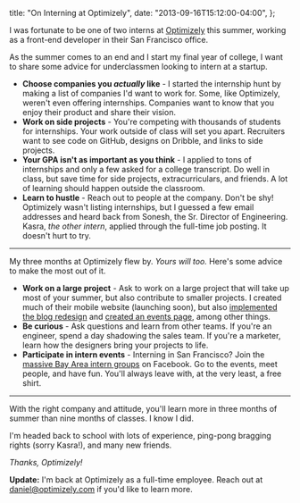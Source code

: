   title: "On Interning at Optimizely",
  date: "2013-09-16T15:12:00-04:00",
};

I was fortunate to be one of two interns at [Optimizely](https://www.optimizely.com/) this summer, working as a front-end developer in their San Francisco office.

As the summer comes to an end and I start my final year of college, I want to share some advice for underclassmen looking to intern at a startup.

- **Choose companies you _actually_ like** \- I started the internship hunt by making a list of companies I'd want to work for. Some, like Optimizely, weren't even offering internships. Companies want to know that you enjoy their product and share their vision.
- **Work on side projects** \- You're competing with thousands of students for internships. Your work outside of class will set you apart. Recruiters want to see code on GitHub, designs on Dribble, and links to side projects.
- **Your GPA isn't as important as you think** \- I applied to tons of internships and only a few asked for a college transcript. Do well in class, but save time for side projects, extracurriculars, and friends. A lot of learning should happen outside the classroom.
- **Learn to hustle** \- Reach out to people at the company. Don't be shy! Optimizely wasn't listing internships, but I guessed a few email addresses and heard back from Sonesh, the Sr. Director of Engineering. Kasra, _the other intern_, applied through the full-time job posting. It doesn't hurt to try.

---

My three months at Optimizely flew by. _Yours will too._ Here's some advice to make the most out of it.

- **Work on a large project** \- Ask to work on a large project that will take up most of your summer, but also contribute to smaller projects. I created much of their mobile website (launching soon), but also [implemented the blog redesign](http://blog.optimizely.com/) and [created an events page](https://www.optimizely.com/events), among other things.
- **Be curious** \- Ask questions and learn from other teams. If you're an engineer, spend a day shadowing the sales team. If you're a marketer, learn how the designers bring your projects to life.
- **Participate in intern events** \- Interning in San Francisco? Join the [massive Bay Area intern groups](https://www.facebook.com/groups/210814239033807/) on Facebook. Go to the events, meet people, and have fun. You'll always leave with, at the very least, a free shirt.

---

With the right company and attitude, you'll learn more in three months of summer than nine months of classes. I know I did.

I'm headed back to school with lots of experience, ping-pong bragging rights (sorry Kasra!), and many new friends.

_Thanks, Optimizely!_

**Update:** I'm back at Optimizely as a full-time employee. Reach out at [daniel@optimizely.com](mailto:daniel@optimizely.com) if you'd like to learn more.
